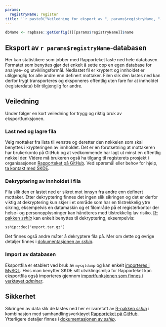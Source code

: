 ```yaml
---
params:
  registryName: register
title: '`r paste0("Veiledning for eksport av ", params$registryName, "-data")`'
---
```


```r
dbName <- rapbase::getConfig()[[params$registryName]]$name
```

## Eksport av `r params$registryName`-databasen
Her kan statistikere som jobber med Rapporteket laste ned hele databasen. Formatet som benyttes gjør det enkelt å sette opp en egen database for analyse- og utviklingsformål. Nedlastet fil er kryptert og innholdet er utilgjenglig for alle andre enn definert mottaker. Filen slik den lastes ned kan derfor trygt transporteres og eksponeres offentlig uten fare for at innholdet (registerdata) blir tilgjenglig for andre.

## Veiledning
Under følger en kort veiledning for trygg og riktig bruk av eksportfunksjonen.

### Last ned og lagre fila
Velg mottaker fra lista til venstre og deretter den nøkkelen som skal benyttes i krypteringen av innholdet. Det er en forutsetning at mottakeren har brukerkonto på GitHub og at vedkommende har lagt ut minst én offentlig nøkkel der. Videre må brukeren også ha tilgang til registerets prosjekt i organisasjonen [Rapporteket på GitHub](https://github.com/Rapporteket). Ved spørsmål eller behov for hjelp, [ta kontakt med SKDE](mailto:rapporteket@helse-nord.no).

### Dekryptering av innholdet i fila
Fila slik den er lastet ned er sikret mot innsyn fra andre enn definert mottaker. Etter dekryptering finnes det ingen slik sikringen og det er derfor viktig at dekryptering kun skjer i et område som har en tilstrekkelig ytre sikring, eksempelvis en datamaskin og et filområde på et registerkontor der helse- og personopplysninger kan håndteres med tilstrekkelig lav risiko.
[R-pakken _sship_](https://github.com/Rapporteket/sship/) kan enkelt benyttes til dekryptering, eksempelvis:

`sship::dec("export.tar.gz")`

Det finnes også andre måter å dekryptere fila på. Mer om dette og øvrige detaljer finnes i [dokumentasjonen av _sship_](https://rapporteket.github.io/sship/articles/extract.html).

### Import av databasen
Eksportfila er etablert ved bruk av `mysqldump` og kan enkelt [importeres i MySQL](https://dev.mysql.com/doc/refman/8.0/en/mysqldump.html#mysqldump-option-examples). Hvis man benytter SKDE sitt utviklingsmiljø for Rapporteket kan eksportfila også importeres gjennom [importfunksjonen som finnes i verktøyet _adminer_](`r paste0("http://localhost:8888/?server=db&username=root&db=", dbName, "&import=")`).

## Sikkerhet
Sikringen av data slik de lastes ned her er ivaretatt av [R-pakken _sship_](https://github.com/Rapporteket/sship/) i kombinasjon med samhandlingsverktøyet [Rapporteket på GitHub](https://github.com/Rapporteket). Ytterligere detaljer finnes i [dokumentasjonen av _sship_](https://rapporteket.github.io/sship/articles/overview.html).
